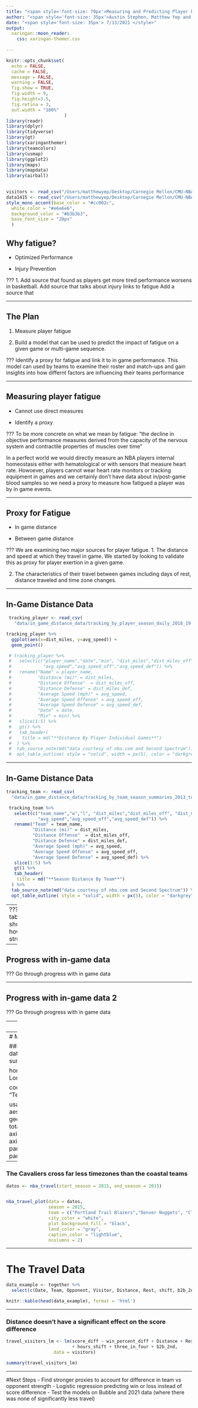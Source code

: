 ```yaml
---
title: "<span style='font-size: 70px'>Measuring and Predicting Player Fatigue in the NBA </style>"
author: "<span style='font-size: 35px'>Austin Stephen, Matthew Yep and Grace Fain </style>"
date: "<span style='font-size: 35px'> 7/13/2021 </style>"
output:
  xaringan::moon_reader:
    css: xaringan-themer.css
    
---
```

<style type="text/css">

h1.title {
  font-size: 10px;
}

</style>

```r
knitr::opts_chunk$set(
  echo = FALSE,
  cache = FALSE,
  message = FALSE,
  warning = FALSE,
  fig.show = TRUE,
  fig.width = 9, 
  fig.height=3.5,
  fig.retina = 3,
  out.width = "100%"
                      )
library(readr)
library(dplyr)
library(tidyverse)
library(gt)
library(xaringanthemer)
library(teamcolors)
library(usmap)
library(ggplot2)
library(maps)
library(mapdata)
library(airball)
 
```

```r

visitors <- read_csv("/Users/matthewyep/Desktop/Carnegie Mellon/CMU-NBA/matthew_data/visitors.csv")
data1415 <- read_csv("/Users/matthewyep/Desktop/Carnegie Mellon/CMU-NBA/matthew_data/regseason1415.csv")
style_mono_accent(base_color = "#cc002c",
  white_color = "#e6e6e6",
  background_color = "#b3b3b3",
  base_font_size = "28px"
  )
```

## Why fatigue?

- Optimized Performance  

- Injury Prevention   

???
1. Add source that found as players get more tired performance worsens in basketball.
Add source that talks about injury links to fatigue 
Add a source that 

---

## The Plan

1. Measure player fatigue  
  
2. Build a model that can be used to predict the impact of fatigue on a given game or multi-game sequence.  


???
Identify a proxy for fatigue and link it to in game performance.
This model can used by teams to examine their roster and match-ups and gain insights into 
how differnt factors are influencing their teams performance

---

## Measuring player fatigue

- Cannot use direct measures  
  
- Identify a proxy

???
To be more concrete on what we mean by fatigue: 
"the decline in objective performance measures derived from the capacity 
of the nervous system and contractile properties of muscles over time"

In a perfect world we would directly measure an NBA players internal homeostasis
either with hematological or with sensors that measure heart rate. Howoever, 
players cannot wear heart rate monitors or tracking equipment in games and we 
certainly don't have data about in/post-game blood samples so we need a proxy 
to measure how fatigued a player was by in game events.


---

## Proxy for Fatigue

- In game distance  

- Between game distance

???
We are examining two major sources for player fatigue.
1. The distance and speed at which they travel in game. 
We started by looking to validate this as proxy for player exertion in a given game.

2. The characteristics of their travel between games including days of rest,
distance traveled and time zone changes.


---

## In-Game Distance Data  

```r
 tracking_player <- read_csv(
   "data/in_game_distance_data/tracking_by_player_season_daily_2018_19.csv")

tracking_player %>%
  ggplot(aes(x=dist_miles, y=avg_speed)) +
  geom_point()

 # tracking_player %>%
 #   select(c("player_name","date","min", "dist_miles","dist_miles_off", "dist_miles_def",
 #            "avg_speed","avg_speed_off","avg_speed_def")) %>%
 #   rename("Name" = player_name,
 #          "Distance (mi)" = dist_miles,
 #          "Distance Offense"  = dist_miles_off,
 #          "Distance Defense" = dist_miles_def,
 #          "Average Speed (mph)" = avg_speed,
 #          "Average Speed Offense" = avg_speed_off,
 #          "Average Speed Defense" = avg_speed_def,
 #          "Date" = date,
 #          "Min" = min) %>%
 #   slice(1:5) %>%
 #   gt() %>%
 #   tab_header(
 #    title = md("**Distance By Player Individual Games**")
 #  ) %>%
 #  tab_source_note(md("data courtesy of nba.com and Second Spectrum")) %>%
 #  opt_table_outline( style = "solid", width = px(5), color = "darkgrey")

```


---

## In-Game Distance Data

```r
tracking_team <- read_csv(
  "data/in_game_distance_data/tracking_by_team_season_summaries_2013_to_20.csv")

 tracking_team %>%
   select(c("team_name","w","l", "dist_miles","dist_miles_off", "dist_miles_def",
            "avg_speed","avg_speed_off","avg_speed_def")) %>%
   rename("Team" = team_name,
          "Distance (mi)" = dist_miles,
          "Distance Offense"  = dist_miles_off,
          "Distance Defense" = dist_miles_def,
          "Average Speed (mph)" = avg_speed,
          "Average Speed Offense" = avg_speed_off,
          "Average Speed Defense" = avg_speed_def) %>%
   slice(1:5) %>%
   gt() %>%
   tab_header(
    title = md("**Season Distance By Team**")
  ) %>%
  tab_source_note(md("data courtesy of nba.com and Second Spectrum")) %>%
  opt_table_outline( style = "solid", width = px(5), color = "darkgrey")
```

---
???
Insert table showing how it is structured

---

## Progress with in-game data 

???
Go through progress with in game data

---

## Progress with in-game data 2

???
Go through progress with in game data

---
# GRACE ADD HERE 

```r
library(tidyverse)
library(dplyr)
library(nbastatR)
library(NBAr)
library(tidyr)
library(knitr)
density_drives_2014_15 <- read.csv("./data1/density_distance_drives_tracking/_density_drives_distance_daily_2014_15.csv")
```

```r
density_drives_2014_15 %>%
  kable()
knitr::kable(head(density_drives_2014_15), format = 'html', table.attr = "style='height:20%;'")

```

```r
##ATL
b2b_2014_ATL <- density_drives_2014_15 %>%
  filter(B2B.2nd == "Yes") %>%
  filter(drives > 0) %>%
  group_by(player_id) %>%
  filter(team_abbreviation == "ATL")

other_2014_ATL <- density_drives_2014_15 %>%
  filter(B2B.2nd == "No") %>%
  filter(drives > 0) %>%
  group_by(player_id) %>%
  filter(team_abbreviation == "ATL")

notB2b_2014_ATL <- aggregate(other_2014_ATL$drive_pts_pct / nrow(other_2014_ATL), list(other_2014_ATL$player_name), FUN=sum, na.rm = TRUE)

B2b_2014_ATL <-aggregate(b2b_2014_ATL$drive_pts_pct / nrow(b2b_2014_ATL), list(b2b_2014_ATL$player_name), FUN=sum, na.rm = TRUE)

drive_pct_2014_ATL <- merge(B2b_2014_ATL, notB2b_2014_ATL, by = "Group.1") %>%
  rename("2nd_B2B_game" = x.x, "not_2nd_B2B" = x.y)

drive_2014_ATL_long <- drive_pct_2014_ATL %>%
  gather("Stat", "Value", -Group.1)

ggplot(drive_2014_ATL_long, aes(x = Group.1, y = Value, fill = Stat)) +
  geom_bar(stat = "Identity", position = "dodge") +
  theme_bw() +
  ggtitle("Atlanta Hawks") +
  xlab("Players") +
  ylab("avg drive_pts_percent")

## GSW
b2b_2014_GSW <- density_drives_2014_15 %>%
  filter(B2B.2nd == "Yes") %>%
  filter(drives > 0) %>%
  group_by(player_id) %>%
  filter(team_abbreviation == "GSW")

other_2014_GSW <- density_drives_2014_15 %>%
  filter(B2B.2nd == "No") %>%
  filter(drives > 0) %>%
  group_by(player_id) %>%
  filter(team_abbreviation == "GSW")

notB2b_2014_GSW <- aggregate(other_2014_GSW$drive_pts_pct / nrow(other_2014_GSW), list(other_2014_GSW$player_name), FUN=sum, na.rm = TRUE)

b2b_2014_GSW <-aggregate(b2b_2014_GSW$drive_pts_pct / nrow(b2b_2014_GSW), list(b2b_2014_GSW$player_name), FUN=sum, na.rm = TRUE)

drive_pct_2014_GSW <- merge(b2b_2014_GSW, notB2b_2014_GSW, by = "Group.1") %>%
  rename("2nd_B2B_game" = x.x, "not_2nd_B2B" = x.y)

drive_2014_GSW_long <- drive_pct_2014_GSW %>%
  gather("Stat", "Value", -Group.1)

ggplot(drive_2014_GSW_long, aes(x = Group.1, y = Value, fill = Stat)) +
  geom_bar(stat = "Identity", position = "dodge") +
  theme_bw() +
  ggtitle("Golden State Warriors") +
  xlab("Players") +
  ylab("avg drive_pts_percent")

##DAL
b2b_2014_DAL <- density_drives_2014_15 %>%
  filter(B2B.2nd == "Yes") %>%
  filter(drives > 0) %>%
  group_by(player_id) %>%
  filter(team_abbreviation == "DAL")

other_2014_DAL <- density_drives_2014_15 %>%
  filter(B2B.2nd == "No") %>%
  filter(drives > 0) %>%
  group_by(player_id) %>%
  filter(team_abbreviation == "DAL")

notB2b_2014_DAL <- aggregate(other_2014_DAL$drive_pts_pct / nrow(other_2014_DAL), list(other_2014_DAL$player_name), FUN=sum, na.rm = TRUE)

b2b_2014_DAL <-aggregate(b2b_2014_DAL$drive_pts_pct / nrow(b2b_2014_DAL), list(b2b_2014_DAL$player_name), FUN=sum, na.rm = TRUE)

drive_pct_2014_DAL <- merge(b2b_2014_DAL, notB2b_2014_DAL, by = "Group.1") %>%
  rename("2nd_B2B_game" = x.x, "not_2nd_B2B" = x.y)

drive_2014_DAL_long <- drive_pct_2014_DAL %>%
  gather("Stat", "Value", -Group.1)

ggplot(drive_2014_DAL_long, aes(x = Group.1, y = Value, fill = Stat)) +
  geom_bar(stat = "Identity", position = "dodge") +
  theme_bw() +
  ggtitle("Dallas Mavericks") +
  xlab("Players") +
  ylab("avg drive_pts_percent")

## CHI
b2b_2014_CHI <- density_drives_2014_15 %>%
  filter(B2B.2nd == "Yes") %>%
  filter(drives > 0) %>%
  group_by(player_id) %>%
  filter(team_abbreviation == "CHI")

other_2014_CHI <- density_drives_2014_15 %>%
  filter(B2B.2nd == "No") %>%
  filter(drives > 0) %>%
  group_by(player_id) %>%
  filter(team_abbreviation == "CHI")

notB2b_2014_CHI <- aggregate(other_2014_CHI$drive_pts_pct / nrow(other_2014_CHI), list(other_2014_CHI$player_name), FUN=sum, na.rm = TRUE)

b2b_2014_CHI <-aggregate(b2b_2014_CHI$drive_pts_pct / nrow(b2b_2014_CHI), list(b2b_2014_CHI$player_name), FUN=sum, na.rm = TRUE)

drive_pct_2014_CHI <- merge(b2b_2014_CHI, notB2b_2014_CHI, by = "Group.1") %>%
  rename("2nd_B2B_game" = x.x, "not_2nd_B2B" = x.y)

drive_2014_CHI_long <- drive_pct_2014_CHI %>%
  gather("Stat", "Value", -Group.1)

ggplot(drive_2014_CHI_long, aes(x = Group.1, y = Value, fill = Stat)) +
  geom_bar(stat = "Identity", position = "dodge") +
  theme_bw()  +
  ggtitle("Chicago Bulls") +
  xlab("Players") +
  ylab("avg drive_pts_percent")

```
---
# MATTHEW ADD HERE
Grace add your progress with between game data

### How does travel between games affect team performance?
```r
cumulative_distance1415 <- data1415 %>%
  group_by(Team) %>%
  summarise_at(vars(Distance),
               list(total_distance_traveled = sum))

home_stadium_coords <- data1415 %>%
  filter(Visitor == FALSE) %>%
  select(Team, Latitude, Longitude) %>%
  distinct()

coords_and_distance <- merge(x = cumulative_distance1415,  y= home_stadium_coords,
                             by = "Team")

usa <- map_data("usa")
states <- map_data("state")
ggplot() + geom_polygon(data = states, aes(x=long, y = lat, fill = region, group = group), fill = "azure2", color = "gray") + 
  coord_fixed(1.3) +
  geom_point(data = coords_and_distance, aes(x=Longitude, y=Latitude,  
                                             size = total_distance_traveled),
             alpha = 0.8) + 
  theme(axis.line=element_blank(),axis.text.x=element_blank(),
        axis.text.y=element_blank(),axis.ticks=element_blank(),
        axis.title.x=element_blank(),
        axis.title.y=element_blank(),
        panel.background=element_blank(),panel.border=element_blank(),panel.grid.major=element_blank(),
        panel.grid.minor=element_blank(),plot.background=element_blank(),
        legend.position = "top")
```

---

### The Cavaliers cross far less timezones than the coastal teams
```r

datos <- nba_travel(start_season = 2015, end_season = 2015)


nba_travel_plot(data = datos,
                season = 2015,
                team = c("Portland Trail Blazers","Denver Nuggets", "Cleveland Cavaliers", "Boston Celtics"),
                city_color = "white",
                plot_background_fill = "black",
                land_color = "gray",
                caption_color = "lightblue",
                ncolumns = 2)

```

---

# The Travel Data
```r
data_example <- together %>%
  select(c(Date, Team, Opponent, Visitor, Distance, Rest, shift, b2b_2nd, traveling_west))

knitr::kable(head(data_example), format = 'html')
```

---

### Distance doesn't have a significant effect on the score difference
```r
travel_visitors_lm <- lm(score_diff ~ win_percent_diff + Distance + Rest
                         + hours_shift + three_in_four + b2b_2nd, 
                  data = visitors)

summary(travel_visitors_lm)

```

---

#Next Steps
- Find stronger proxies to account for difference in team vs opponent strength
- Logistic regression predicting win or loss instead of score difference
- Test the models on Bubble and 2021 data (where there was none of significantly less travel)

